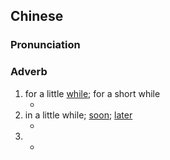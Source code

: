 {{also|一阵间}}
==Chinese==
{{zh-forms|s=一阵间|type=21|a moment}}

===Pronunciation===
{{zh-pron
|c=jat1 zan6 gaan1
|c-t=yit2 zin5-4 gan1*
|ca=zh-yue-一陣間.ogg
|cat=adv
}}

===Adverb===
{{zh-adv}} {{tlb|zh|Cantonese}}

# for a little [[while]]; for a short while
#* {{zh-x|坐 一陣間 先 走 喇。|Sit '''for a little while''' before you leave.|C}}
# in a little while; [[soon]]; [[later]]
#* {{zh-x|一陣間 會 有 人 打電話{waa6-2} 畀 你。|Somebody is going to call you '''soon'''.|C}}
# {{n-g|Indicates a hypothetical situation.}}
#* {{zh-x|一陣間 落雨 點算 呀？|What if it rains?|C}}